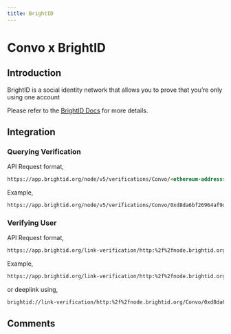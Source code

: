 ```yaml
---
title: BrightID
---
```



# Convo x BrightID

## Introduction

BrightID is a social identity network that allows you to prove that you’re only using one account

Please refer to the [BrightID Docs](https://dev.brightid.org/docs/guides/docs/basic-integration.md) for more details.

## Integration

### Querying Verification

API Request format,
```html
https://app.brightid.org/node/v5/verifications/Convo/<ethereum-address>
```

Example,
```html
https://app.brightid.org/node/v5/verifications/Convo/0xd8da6bf26964af9d7eed9e03e53415d37aa96045
```

### Verifying User

API Request format,
```html
https://app.brightid.org/link-verification/http:%2f%2fnode.brightid.org/Convo/<ethereum-address>
```

Example,
```html
https://app.brightid.org/link-verification/http:%2f%2fnode.brightid.org/Convo/0xd8da6bf26964af9d7eed9e03e53415d37aa96045
```
or deeplink using,
```html
brightid://link-verification/http:%2f%2fnode.brightid.org/Convo/0xd8da6bf26964af9d7eed9e03e53415d37aa96045
```

## Comments
<CommentBox threadId="brightid"/>
